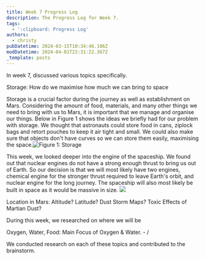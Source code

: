 ```yaml
---
title: Week 7 Progress Log
description: The Progress Log for Week 7.
tags:
  - ':clipboard: Progress Log'
authors:
  - christy
pubDatetime: 2024-03-15T10:34:46.106Z
modDatetime: 2024-04-01T22:31:22.367Z
_template: posts
---
```


In week 7, discussed various topics specifically.

Storage: How do we maximise how much we can bring to space

Storage is a crucial factor during the journey as well as establishment on Mars. Considering the amount of food, materials, and many other things we need to bring with us to Mars, it is important that we manage and organise our things. Below in Figure 1 shows the ideas we briefly had for our problem with storage. We thought that astronauts could store food in cans, ziplock bags and retort pouches to keep it air tight and small. We could also make sure that objects don't have curves so we can store them easily, maximising the space.![](</assets/images/Screenshot 2024-03-28 at 10.12.14.png> "Figure 1: Storage")

This week, we looked deeper into the engine of the spaceship. We found out that nuclear engines do not have a strong enough thrust to bring us out of Earth. So our decision is that we will most likely have two engines, chemical engine for the stronger thrust required to leave Earth's orbit, and nuclear engine for the long journey. The spaceship will also most likely be built in space as it would be massive in size. ![](</assets/images/Screenshot 2024-04-02 at 09.30.43.png>)

Location in Mars: Altitude? Latitude? Dust Storm Maps? Toxic Effects of Martian Dust? 

During this week, we researched on where we will be 

Oxygen, Water, Food: Main Focus of Oxygen & Water. - /

We conducted research on each of these topics and contributed to the brainstorm.
